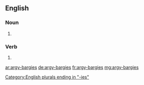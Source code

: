 ==English==

===Noun===
{{head|en|plural}}

# {{plural of|argy-bargy|lang=en|nocat=1}}

===Verb===
{{head|en}}

# {{en-third-person singular of|argy-bargy}}

[[Category:English plurals ending in "-ies"]]

[[ar:argy-bargies]]
[[de:argy-bargies]]
[[fr:argy-bargies]]
[[mg:argy-bargies]]